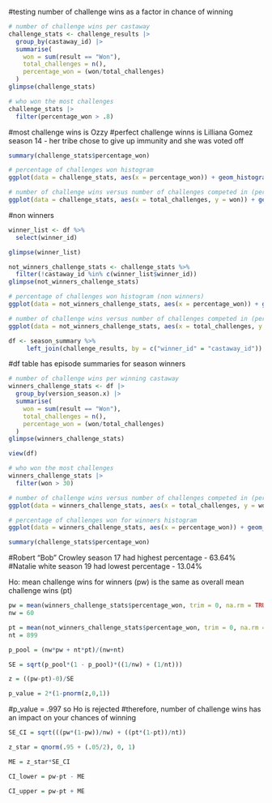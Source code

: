 #testing number of challenge wins as a factor in chance of winning

```{r}
# number of challenge wins per castaway
challenge_stats <- challenge_results |> 
  group_by(castaway_id) |> 
  summarise(
    won = sum(result == "Won"),
    total_challenges = n(),
    percentage_won = (won/total_challenges)
  )
glimpse(challenge_stats)
```

```{r}
# who won the most challenges
challenge_stats |>
  filter(percentage_won > .8)
```
#most challenge wins is Ozzy
#perfect challenge winns is Lilliana Gomez season 14  - her tribe chose to give up immunity and she was voted off

```{r}
summary(challenge_stats$percentage_won)
```

```{r}
# percentage of challenges won histogram
ggplot(data = challenge_stats, aes(x = percentage_won)) + geom_histogram()
```

```{r}
# number of challenge wins versus number of challenges competed in (per castaway)
ggplot(data = challenge_stats, aes(x = total_challenges, y = won)) + geom_point() + geom_smooth(method=lm, se=FALSE) + annotate("text",x=10, y=50, label = (paste0("slope==", coef(lm(challenge_stats$won~challenge_stats$total_challenges))[2])), parse=TRUE)
```

#non winners
```{r}
winner_list <- df %>%
  select(winner_id)

glimpse(winner_list)
```

```{r}
not_winners_challenge_stats <- challenge_stats %>%
  filter(!castaway_id %in% c(winner_list$winner_id))
glimpse(not_winners_challenge_stats)
```

```{r}
# percentage of challenges won histogram (non winners)
ggplot(data = not_winners_challenge_stats, aes(x = percentage_won)) + geom_histogram()
```

```{r}
# number of challenge wins versus number of challenges competed in (per non winning castaway)
ggplot(data = not_winners_challenge_stats, aes(x = total_challenges, y = won)) + geom_point() + geom_smooth(method=lm, se=FALSE) + annotate("text",x=10, y=50, label = (paste0("slope==", coef(lm(not_winners_challenge_stats$won~not_winners_challenge_stats$total_challenges))[2])), parse=TRUE)
```

```{r}
df <- season_summary %>% 
     left_join(challenge_results, by = c("winner_id" = "castaway_id"))
```

#df table has episode summaries for season winners

```{r}
# number of challenge wins per winning castaway
winners_challenge_stats <- df |> 
  group_by(version_season.x) |> 
  summarise(
    won = sum(result == "Won"),
    total_challenges = n(),
    percentage_won = (won/total_challenges)
  )
glimpse(winners_challenge_stats)
```

```{r}
view(df)
```

```{r}
# who won the most challenges
winners_challenge_stats |>
  filter(won > 30)
```

```{r}
# number of challenge wins versus number of challenges competed in (per castaway)
ggplot(data = winners_challenge_stats, aes(x = total_challenges, y = won)) + geom_point() + geom_smooth(method=lm, se=FALSE) + annotate("text",x=20, y=50, label = (paste0("slope==", coef(lm(winners_challenge_stats$won~winners_challenge_stats$total_challenges))[2])), parse=TRUE)
```

```{r}
# percentage of challenges won for winners histogram
ggplot(data = winners_challenge_stats, aes(x = percentage_won)) + geom_histogram()
```

```{r}
summary(challenge_stats$percentage_won)
```
#Robert "Bob" Crowley season 17 had highest percentage - 63.64%
#Natalie white season 19 had lowest percentage - 13.04%

Ho: mean challenge wins for winners (pw) is the same as overall mean challenge wins (pt)

```{r}
pw = mean(winners_challenge_stats$percentage_won, trim = 0, na.rm = TRUE)
nw = 60
```

```{r}
pt = mean(not_winners_challenge_stats$percentage_won, trim = 0, na.rm = TRUE)
nt = 899
```

```{r}
p_pool = (nw*pw + nt*pt)/(nw+nt)
```

```{r}
SE = sqrt(p_pool*(1 - p_pool)*((1/nw) + (1/nt)))
```

```{r}
z = ((pw-pt)-0)/SE
```

```{r}
p_value = 2*(1-pnorm(z,0,1))
```

#p_value = .997 so Ho is rejected
#therefore, number of challenge wins has an impact on your chances of winning

```{r}
SE_CI = sqrt(((pw*(1-pw))/nw) + ((pt*(1-pt))/nt))
```

```{r}
z_star = qnorm(.95 + (.05/2), 0, 1)
```

```{r}
ME = z_star*SE_CI
```

```{r}
CI_lower = pw-pt - ME
```

```{r}
CI_upper = pw-pt + ME
```
